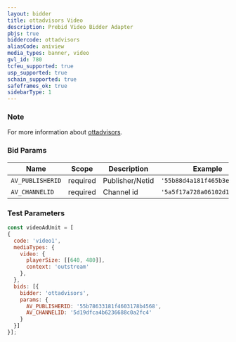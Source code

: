 ```yaml
---
layout: bidder
title: ottadvisors Video
description: Prebid Video Bidder Adapter
pbjs: true
biddercode: ottadvisors
aliasCode: aniview
media_types: banner, video
gvl_id: 780
tcfeu_supported: true
usp_supported: true
schain_supported: true
safeframes_ok: true
sidebarType: 1
---
```


### Note

For more information about [ottadvisors](http://ottadvisors.com/).

### Bid Params


| Name             | Scope    | Description      | Example                      | Type     |
|------------------|----------|------------------|------------------------------|----------|
| `AV_PUBLISHERID` | required | Publisher/Netid  | `'55b88d4a181f465b3e8b4567'` | `string` |
| `AV_CHANNELID`   | required | Channel id       | `'5a5f17a728a06102d14c2718'` | `string` |

### Test Parameters

```javascript
const videoAdUnit = [
{
  code: 'video1',
  mediaTypes: {
    video: {
      playerSize: [[640, 480]],
      context: 'outstream'
    },
  },
  bids: [{
    bidder: 'ottadvisors',
    params: {
      AV_PUBLISHERID: '55b78633181f4603178b4568',
      AV_CHANNELID: '5d19dfca4b6236688c0a2fc4'
    }
  }]
}];
```
